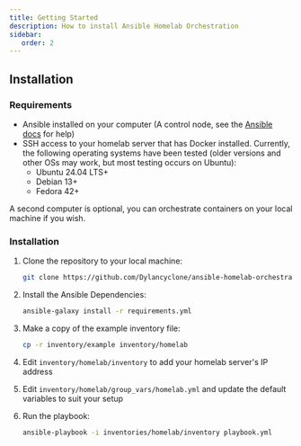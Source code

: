 ```yaml
---
title: Getting Started
description: How to install Ansible Homelab Orchestration
sidebar:
   order: 2
---
```



## Installation

### Requirements

- Ansible installed on your computer (A control node, see the [Ansible docs](https://docs.ansible.com/ansible/latest/installation_guide/intro_installation.html) for help)
- SSH access to your homelab server that has Docker installed. Currently, the following operating systems have been tested (older versions and other OSs may work, but most testing occurs on Ubuntu):
   - Ubuntu 24.04 LTS+
   - Debian 13+
   - Fedora 42+

<Aside type="tip">
	A second computer is optional, you can orchestrate containers on your local
	machine if you wish.
</Aside>

### Installation

<Steps>

1. Clone the repository to your local machine:

   ```sh
   git clone https://github.com/Dylancyclone/ansible-homelab-orchestration.git && cd ansible-homelab-orchestration
   ```

2. Install the Ansible Dependencies:

   ```sh
   ansible-galaxy install -r requirements.yml
   ```

3. Make a copy of the example inventory file:

   ```sh
   cp -r inventory/example inventory/homelab
   ```

4. Edit `inventory/homelab/inventory` to add your homelab server's IP address
5. Edit `inventory/homelab/group_vars/homelab.yml` and update the default variables to suit your setup
6. Run the playbook:
   ```sh
   ansible-playbook -i inventories/homelab/inventory playbook.yml
   ```

</Steps>
